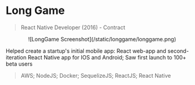 # Long Game

> React Native Developer (2016) - Contract

<Center className="max-w-lg mx-auto">
	![LongGame Screenshot](/static/longgame/longgame.png)
</Center>

Helped create a startup's initial mobile app: React web-app and second-iteration React Native app for IOS and Android; Saw first launch to 100+ beta users

> AWS; NodeJS; Docker; SequelizeJS; ReactJS; React Native
